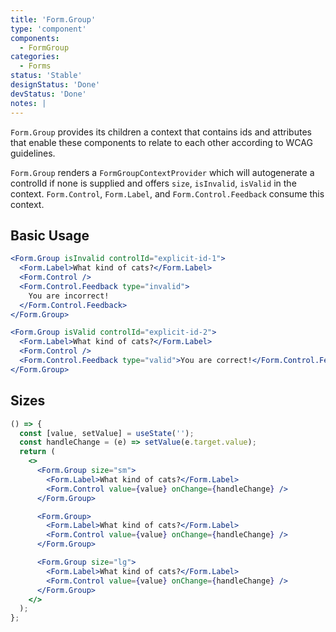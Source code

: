 ```yaml
---
title: 'Form.Group'
type: 'component'
components:
  - FormGroup
categories:
  - Forms
status: 'Stable'
designStatus: 'Done'
devStatus: 'Done'
notes: |
---
```


`Form.Group` provides its children a context that contains ids and attributes
that enable these components to relate to each other according to WCAG guidelines.

`Form.Group` renders a `FormGroupContextProvider` which will autogenerate a
controlId if none is supplied and offers `size`, `isInvalid`, `isValid` in the
context. `Form.Control`, `Form.Label`, and `Form.Control.Feedback` consume this context.

## Basic Usage

```jsx live
<Form.Group isInvalid controlId="explicit-id-1">
  <Form.Label>What kind of cats?</Form.Label>
  <Form.Control />
  <Form.Control.Feedback type="invalid">
    You are incorrect!
  </Form.Control.Feedback>
</Form.Group>
```

```jsx live
<Form.Group isValid controlId="explicit-id-2">
  <Form.Label>What kind of cats?</Form.Label>
  <Form.Control />
  <Form.Control.Feedback type="valid">You are correct!</Form.Control.Feedback>
</Form.Group>
```

## Sizes

```jsx live
() => {
  const [value, setValue] = useState('');
  const handleChange = (e) => setValue(e.target.value);
  return (
    <>
      <Form.Group size="sm">
        <Form.Label>What kind of cats?</Form.Label>
        <Form.Control value={value} onChange={handleChange} />
      </Form.Group>

      <Form.Group>
        <Form.Label>What kind of cats?</Form.Label>
        <Form.Control value={value} onChange={handleChange} />
      </Form.Group>

      <Form.Group size="lg">
        <Form.Label>What kind of cats?</Form.Label>
        <Form.Control value={value} onChange={handleChange} />
      </Form.Group>
    </>
  );
};
```
